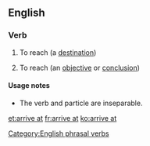 ==English==

===Verb===
{{infl|en|verb|phrasal verb|head=to [[arrive]] at}}

# To reach (a [[destination]])
# {{idiomatic}} To reach (an [[objective]] or [[conclusion]])

====Usage notes====
* The verb and particle are inseparable.

[[Category:English phrasal verbs]]

[[et:arrive at]]
[[fr:arrive at]]
[[ko:arrive at]]